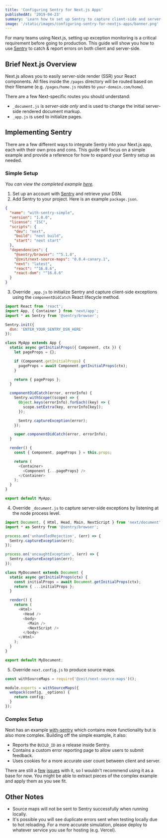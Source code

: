 ```yaml
---
title: 'Configuring Sentry for Next.js Apps'
publishedAt: '2019-04-23'
summary: 'Learn how to set up Sentry to capture client-side and server-side exceptions for Next.js applications.'
image: '/static/images/configuring-sentry-for-nextjs-apps/banner.png'
---
```


For many teams using Next.js, setting up exception monitoring is a critical requirement before going to production.
This guide will show you how to use [Sentry](https://sentry.io) to catch & report errors on both client and server-side.

## Brief Next.js Overview

Next.js allows you to easily server-side render (SSR) your React components. All files inside the `/pages` directory will be routed based on their filename (e.g. `/pages/home.js` routes to `your-domain.com/home`).

There are a few Next-specific routes you should understand:

- `_document.js` is _server-side only_ and is used to change the initial server-side rendered document markup.
- `_app.js` is used to initialize pages.

## Implementing Sentry

There are a few different ways to integrate Sentry into your Next.js app, each with their own pros and cons. This guide will focus on a simple example and provide a reference for how to expand your Sentry setup as needed.

### Simple Setup

_You can view the completed example [here](https://github.com/zeit/next.js/tree/canary/examples/with-sentry-simple)._

1. Set up an account with [Sentry](https://sentry.io) and retrieve your DSN.
2. Add Sentry to your project. Here is an example `package.json`.

```json:package.json
{
  "name": "with-sentry-simple",
  "version": "1.0.0",
  "license": "ISC",
  "scripts": {
    "dev": "next",
    "build": "next build",
    "start": "next start"
  },
  "dependencies": {
    "@sentry/browser": "^5.1.0",
    "@zeit/next-source-maps": "0.0.4-canary.1",
    "next": "latest",
    "react": "^16.8.6",
    "react-dom": "^16.8.6"
  }
}
```

3. Override `_app.js` to initialize Sentry and capture client-side exceptions using the `componentDidCatch` React lifecycle method.

```jsx:pages/_app.js
import React from 'react';
import App, { Container } from 'next/app';
import * as Sentry from '@sentry/browser';

Sentry.init({
  dsn: 'ENTER_YOUR_SENTRY_DSN_HERE'
});

class MyApp extends App {
  static async getInitialProps({ Component, ctx }) {
    let pageProps = {};

    if (Component.getInitialProps) {
      pageProps = await Component.getInitialProps(ctx);
    }

    return { pageProps };
  }

  componentDidCatch(error, errorInfo) {
    Sentry.withScope((scope) => {
      Object.keys(errorInfo).forEach((key) => {
        scope.setExtra(key, errorInfo[key]);
      });

      Sentry.captureException(error);
    });

    super.componentDidCatch(error, errorInfo);
  }

  render() {
    const { Component, pageProps } = this.props;

    return (
      <Container>
        <Component {...pageProps} />
      </Container>
    );
  }
}

export default MyApp;
```

4. Override `_document.js` to capture server-side exceptions by listening at the node process level.

```jsx:pages/_document.js
import Document, { Html, Head, Main, NextScript } from 'next/document';
import * as Sentry from '@sentry/browser';

process.on('unhandledRejection', (err) => {
  Sentry.captureException(err);
});

process.on('uncaughtException', (err) => {
  Sentry.captureException(err);
});

class MyDocument extends Document {
  static async getInitialProps(ctx) {
    const initialProps = await Document.getInitialProps(ctx);
    return { ...initialProps };
  }

  render() {
    return (
      <Html>
        <Head />
        <body>
          <Main />
          <NextScript />
        </body>
      </Html>
    );
  }
}

export default MyDocument;
```

5. Override `next.config.js` to produce source maps.

```js:next.config.js
const withSourceMaps = require('@zeit/next-source-maps')();

module.exports = withSourceMaps({
  webpack(config, _options) {
    return config;
  }
});
```

### Complex Setup

Next has an example [with-sentry](https://github.com/zeit/next.js/tree/canary/examples/with-sentry) which contains more functionality but is also more complex. Building off the simple example, it also:

- Reports the `BUILD_ID` as a release inside Sentry.
- Contains a custom error reporting page to allow users to submit feedback.
- Uses cookies for a more accurate user count between client and server.

There are still a [few](https://github.com/getsentry/sentry-javascript/issues/1622) [issues](https://github.com/getsentry/sentry-javascript/issues/1762) with it, so I wouldn't recommend using it as a base for now.
You might be able to extract pieces of the complex example and apply them as you see fit.

## Other Notes

- Source maps will not be sent to Sentry successfully when running locally.
- It's possible you will see duplicate errors sent when testing locally due to hot reloading.
  For a more accurate simulation, please deploy to whatever service you use for hosting (e.g. Vercel).
